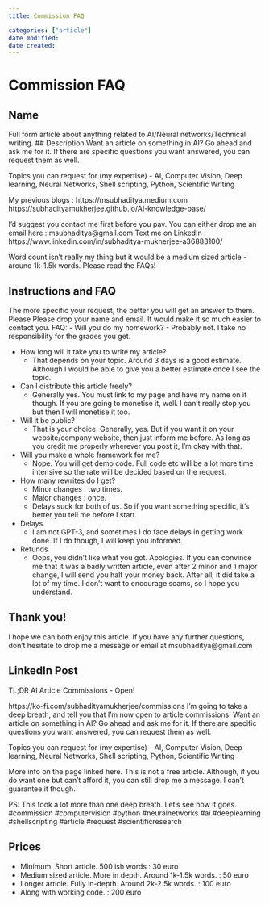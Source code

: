 ```yaml
---
title: Commission FAQ

categories: ["article"]
date modified: 
date created: 
---
```

# Commission FAQ
## Name
Full form article about anything related to AI/Neural networks/Technical writing.
## Description
Want an article on something in AI? Go ahead and ask me for it. 
If there are specific questions you want answered, you can request them as well. 

Topics you can request for (my expertise) - AI, Computer Vision, Deep learning, Neural Networks, Shell scripting, Python, Scientific Writing

My previous blogs : 
https://msubhaditya.medium.com
https://subhadityamukherjee.github.io/AI-knowledge-base/

I’d suggest you contact me first before you pay.
You can either drop me an email here : msubhaditya@gmail.com
Text me on LinkedIn : https://www.linkedin.com/in/subhaditya-mukherjee-a36883100/

Word count isn't really my thing but it would be a medium sized article - around 1k-1.5k words.
Please read the FAQs!

## Instructions and FAQ
The more specific your request, the better you will get an answer to them. 
Please Please drop your name and email. It would make it so much easier to contact you.
FAQ:
- Will you do my homework?
	- Probably not. I take no responsibility for the grades you get. 

- How long will it take you to write my article?
	- That depends on your topic. Around 3 days is a good estimate. Although I would be able to give you a better estimate once I see the topic.

- Can I distribute this article freely?
	- Generally yes. You must link to my page and have my name on it though. If you are going to monetise it, well. I can’t really stop you but then I will monetise it too.

- Will it be public?
	- That is your choice. Generally, yes. But if you want it on your website/company website, then just inform me before. As long as you credit me properly wherever you post it, I’m okay with that.

- Will you make a whole framework for me?
	- Nope. You will get demo code. Full code etc will be a lot more time intensive so the rate will be decided based on the request.

- How many rewrites do I get?
	- Minor changes : two times.
	- Major changes : once. 
	- Delays suck for both of us. So if you want something specific, it’s better you tell me before I start.

- Delays
	- I am not GPT-3, and sometimes I do face delays in getting work done. If I do though, I will keep you informed.

- Refunds
	- Oops, you didn’t like what you got. Apologies. If you can convince me that it was a badly written article, even after 2 minor and 1 major change, I will send you half your money back. After all, it did take a lot of my time. I don’t want to encourage scams, so I hope you understand.

## Thank you! 
I hope we can both enjoy this article.
If you have any further questions, don't hesitate to drop me a message or email at msubhaditya@gmail.com 

## LinkedIn Post
TL;DR AI Article Commissions - Open!

https://ko-fi.com/subhadityamukherjee/commissions
I'm going to take a deep breath, and tell you that I'm now open to article commissions. Want an article on something in AI? Go ahead and ask me for it. 
If there are specific questions you want answered, you can request them as well. 

Topics you can request for (my expertise) - AI, Computer Vision, Deep learning, Neural Networks, Shell scripting, Python, Scientific Writing

More info on the page linked here. This is not a free article. Although, if you do want one but can't afford it, you can still drop me a message. I can't guarantee it though.

PS: This took a lot more than one deep breath. Let's see how it goes.
#commission #computervision #python #neuralnetworks #ai #deeplearning #shellscripting #article #request #scientificresearch 


## Prices
- Minimum. Short article. 500 ish words : 30 euro
- Medium sized article. More in depth. Around 1k-1.5k words. : 50 euro
- Longer article. Fully in-depth. Around 2k-2.5k words. : 100 euro
- Along with working code. : 200 euro



